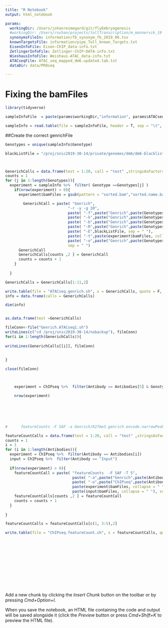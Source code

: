 ```yaml
---
title: "R Notebook"
output: html_notebook

params:
  workingDir: /Users/johanreimegard/git/flyEmbryogenesis
  #workingDir: /Users/roshan/projects/tollTranscription/m_mannervik_19
  synonymsFileIn: information/fb_synonym_fb_2019_06.tsv  
  knownTargetsFile: information/pipe_Toll_known_Targets.txt
  EisenInfoFile: Eisen-ChIP_data-info.txt
  ZetlingerInfoFile: Zetlinger-ChIP-DATA-info.txt
  WieshausInfoFile: Weishaus-ATAC_data-info.txt
  ATACseqFile: ATAC_seq_mapped_dm6.updated.tab.txt
  dataDir: data/PROseq

---
```


# Fixing the bamFiles

```r
library(tidyverse)

sampleInfoFile  = paste(params$workingDir,"information", params$ATACseqFile , sep = "/") 

sampleInfo = read.table(file = sampleInfoFile, header = T, sep = "\t", quote = "", stringsAsFactors = F)

```


##Create the correct genrichFile

```r





Genotypes = unique(sampleInfo$Genotype)

blackListFile = "/proj/snic2019-30-14/private/genomes/dm6/dm6-blacklist.v2.bed"



GenerichCalls = data.frame(test = 1:20, call = "test" ,stringsAsFactors = F)
counts = 1
for (j in 1:length(Genotypes)){
  experiment = sampleInfo %>%  filter( Genotype ==Genotypes[j] )
    if(nrow(experiment) > 0){
      experiment$bamFiles = gsub(pattern = "sorted.bam","sorted.name.bam", experiment$bamFiles)

        GenerichCall = paste( "Genrich",
                            "-r -y -g 20",
                            paste( "-f",paste("Genrich",paste(Genotypes[j],"genrich.encode.narrowPeak.log",sep = "_"), sep  ="/")),
                            paste( "-k",paste("Genrich",paste(Genotypes[j],"genrich.encode.narrowPeak.pileups",sep = "_"), sep  ="/")),
                            paste( "-b",paste("Genrich",paste(Genotypes[j],"genrich.encode.narrowPeak.intervals",sep = "_"), sep  ="/")),
                            paste( "-R",paste("Genrich",paste(Genotypes[j],"genrich.encode.narrowPeak.pcrDuplicates",sep = "_"), sep  ="/")),
                            paste( "-E",blackListFile, sep = " "),
                            paste( "-t",paste(experiment$bamFiles, collapse = ","), sep  =" "),
                            paste( "-o",paste("Genrich",paste(Genotypes[j],"genrich.encode.narrowPeak",sep = "_"), sep  ="/")),
                            sep = " ")
      GenerichCall
      GenerichCalls[counts ,2 ] = GenerichCall
      counts = counts + 1
    }
    
  }

GenerichCalls = GenerichCalls[1:11,2]

write.table(file = "ATACseq.genrich.sh", x = GenerichCalls, quote = F, row.names = F, col.names = F)
info = data.frame(calls = GenerichCalls)

dim(info)


as.data.frame(test =GenerichCalls)

fileConn<-file("Genrich.ATACseq1.sh")
writeLines(c("cd /proj/snic2019-30-14/nobackup"), fileConn)
for(i in 1:length(GenerichCalls)){
  
writeLines(GenerichCalls[[i]], fileConn)
 
  
}

close(fileConn)



    experiment = ChIPseq %>%  filter(Antibody == Antibodies[5] & Genotype ==Genotypes[2] )

    nrow(experiment)







```

```r


#      featureCounts -F SAF -a Genrich/K27me3.genrich.encode.narrowPeak.merged.SAF -o ChIPseq/K27me3.counts.regions.txt ChIP_seq_mapped_dm6/bam_dmel/gd7_K27me3_2_R1.dmel.bowtie2.sorted.bam  ChIP_seq_mapped_dm6/bam_dmel/gd7_K27me3_1_R1.dmel.bowtie2.sorted.bam

featureCountCalls = data.frame(test = 1:20, call = "test" ,stringsAsFactors = F)
counts = 1
i = 1
for (i in 1:length(Antibodies)){
  experiment = ChIPseq %>%  filter(Antibody == Antibodies[i])
  input = ChIPseq %>%  filter(Antibody == "Input")
  
  if(nrow(experiment) > 0){
    featureCountCall = paste( "featureCounts  -F SAF -T 5",
                              paste( "-a",paste("Genrich",paste(Antibodies[i],"genrich.encode.narrowPeak.merged.SAF",sep = "."), sep  ="/"),  sep  =" "),
                              paste( "-o",paste("ChIPseq",paste(Antibodies[i],"featureCount.count.tab.txt",sep = "."), sep  ="/"), sep  =" "),
                              paste(experiment$bamFiles, collapse = " "),
                              paste(input$bamFiles, collapse = " "), sep = " ") 
    featureCountCalls[counts ,2 ] = featureCountCall
    counts = counts + 1
  }
  
}

featureCountCalls = featureCountCalls[c(1, 3:5),2]

write.table(file = "ChIPseq.featureCount.sh", x = featureCountCalls, quote = F, row.names = F, col.names = F)














```


Add a new chunk by clicking the *Insert Chunk* button on the toolbar or by pressing *Cmd+Option+I*.

When you save the notebook, an HTML file containing the code and output will be saved alongside it (click the *Preview* button or press *Cmd+Shift+K* to preview the HTML file).
